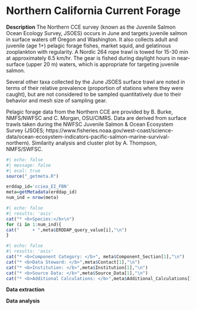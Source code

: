 # Northern California Current Forage

**Description** The Northern CCE survey (known as the Juvenile Salmon Ocean Ecology Survey, JSOES) occurs in June and targets juvenile salmon in surface waters off Oregon and Washington. It also collects adult and juvenile (age 1+) pelagic forage fishes, market squid, and gelatinous zooplankton with regularity. A Nordic 264 rope trawl is towed for 15-30 min at approximately 6.5 km/hr. The gear is fished during daylight hours in near-surface (upper 20 m) waters, which is appropriate for targeting juvenile salmon.

Several other taxa collected by the June JSOES surface trawl are noted in terms of their relative prevalence (proportion of stations where they were caught), but are not considered to be sampled quantitatively due to their behavior and mesh size of sampling gear.

Pelagic forage data from the Northern CCE are provided by B. Burke, NMFS/NWFSC and C. Morgan, OSU/CIMRS. Data are derived from surface trawls taken during the NWFSC Juvenile Salmon & Ocean Ecosystem Survey (JSOES; https://www.fisheries.noaa.gov/west-coast/science-data/ocean-ecosystem-indicators-pacific-salmon-marine-survival-northern). Similarity analysis and cluster plot by A. Thompson, NMFS/SWFSC.
```r
#| echo: false
#| message: false
#| eval: true
source("_getmeta.R")

erddap_id='cciea_EI_FBN'
meta=getMetadata(erddap_id)
num_ind = nrow(meta)
```


```r
#| echo: false
#| results: 'asis'
cat("* <b>Species:</b>\n")
for (i in 1:num_ind){
cat("     + ",meta$ERDDAP_query_value[i],"\n")
}
```

```r
#| echo: false
#| results: 'asis'
cat("* <b>Component Category: </b>", meta$Component_Section[1],"\n")
cat("* <b>Data Steward: </b>",meta$Contact[1],"\n")
cat("* <b>Institution: </b>",meta$Institution[1],"\n")
cat("* <b>Source Data: </b>",meta$Source_Data[1],"\n")
cat("* <b>Additional Calculations: </b>",meta$Additional_Calculations[1],"\n")
```

**Data extraction**

**Data analysis**
